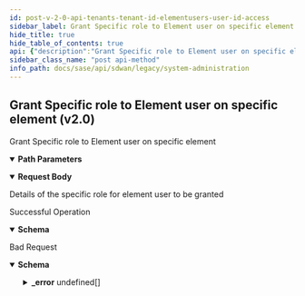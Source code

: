 ```yaml
---
id: post-v-2-0-api-tenants-tenant-id-elementusers-user-id-access
sidebar_label: Grant Specific role to Element user on specific element (v2.0)
hide_title: true
hide_table_of_contents: true
api: {"description":"Grant Specific role to Element user on specific element","operationId":"post-v2.0-api-tenants-tenant_id-elementusers-user_id-access","parameters":[{"description":"Tenant Id","in":"path","name":"tenant_id","required":true,"schema":{"description":"Tenant Id","type":"string"}},{"description":"element user id","in":"path","name":"user_id","required":true,"schema":{"description":"User Id","type":"string"}}],"requestBody":{"content":{"application/json":{"schema":{"properties":{"element_id":{"description":"Element Id: NotNull NotEmpty ","type":"string"},"id":{"description":"Id","type":"string"},"role":{"description":"Role: ValidateEnum(enumClass = classOf[UserRole], error = INVALID_ENUM_VALUE: Invalid Enum value., nullAllowed = false) ","enum":["SUPER","READONLY","MONITOR"],"type":"string"},"tenant_id":{"description":"Tenant Id: NotNull Digits(fraction = 0, integer = 20, TENANT_ID_INVALID_0001) ","type":"string"},"user_id":{"description":"User Id","type":"string"}},"required":["role","element_id","tenant_id"]}}},"description":"Details of the specific role for element user to be granted"},"responses":{"200":{"content":{"application/json":{"schema":{"properties":{"element_id":{"description":"Element Id: NotNull NotEmpty ","type":"string"},"id":{"description":"Id","type":"string"},"role":{"description":"Role: ValidateEnum(enumClass = classOf[UserRole], error = INVALID_ENUM_VALUE: Invalid Enum value., nullAllowed = false) ","enum":["SUPER","READONLY","MONITOR"],"type":"string"},"tenant_id":{"description":"Tenant Id: NotNull Digits(fraction = 0, integer = 20, TENANT_ID_INVALID_0001) ","type":"string"},"user_id":{"description":"User Id","type":"string"}},"required":["role","element_id","tenant_id"]}}},"description":"Successful Operation"},"400":{"content":{"application/json":{"example":{"value":{"_error":[{"code":"INVALID_ENUM_VALUE"}]}},"schema":{"properties":{"_error":{"items":{"properties":{"code":{"type":"string"},"message":{"type":"string"}}},"type":"array"}}}}},"description":"Bad Request"}},"tags":["System Administration"],"method":"post","path":"/v2.0/api/tenants/{tenant_id}/elementusers/{user_id}/access","jsonRequestBodyExample":{"element_id":"string","id":"string","role":"SUPER","tenant_id":"string","user_id":"string"},"info":{"contact":{},"description":"List of APIs used to manage the operators, IDPs, users, base roles, base permissions,  password change, sign up, and client roles, base roles.","title":"System Administration","version":"Latest"},"postman":{"name":"Grant Specific role to Element user on specific element (v2.0)","description":{"content":"Grant Specific role to Element user on specific element","type":"text/plain"},"url":{"path":["v2.0","api","tenants",":tenant_id","elementusers",":user_id","access"],"host":["{{baseUrl}}"],"query":[],"variable":[{"disabled":false,"description":{"content":"(Required) Tenant Id","type":"text/plain"},"type":"any","value":"","key":"tenant_id"},{"disabled":false,"description":{"content":"(Required) element user id","type":"text/plain"},"type":"any","value":"","key":"user_id"}]},"header":[{"key":"Content-Type","value":"application/json"},{"key":"Accept","value":"application/json"}],"method":"POST","body":{"mode":"raw","raw":"\"\"","options":{"raw":{"language":"json"}}}}}
sidebar_class_name: "post api-method"
info_path: docs/sase/api/sdwan/legacy/system-administration
---
```



## Grant Specific role to Element user on specific element (v2.0)



Grant Specific role to Element user on specific element

<details style={{"marginBottom":"1rem"}} data-collapsed={false} open={true}><summary style={{}}><strong>Path Parameters</strong></summary><div><ul><ParamsItem className={"paramsItem"} param={{"description":"Tenant Id","in":"path","name":"tenant_id","required":true,"schema":{"description":"Tenant Id","type":"string"}}}></ParamsItem><ParamsItem className={"paramsItem"} param={{"description":"element user id","in":"path","name":"user_id","required":true,"schema":{"description":"User Id","type":"string"}}}></ParamsItem></ul></div></details><MimeTabs><TabItem label={"application/json"} value={"application/json-schema"}><details style={{}} data-collapsed={false} open={true}><summary style={{"textAlign":"left"}}><strong>Request Body</strong></summary><div style={{"textAlign":"left","marginLeft":"1rem"}}><div style={{"marginTop":"1rem","marginBottom":"1rem"}}>

Details of the specific role for element user to be granted

</div></div><ul style={{"marginLeft":"1rem"}}><SchemaItem collapsible={false} name={"element_id"} required={true} schemaDescription={"Element Id: NotNull NotEmpty "} schemaName={"string"} qualifierMessage={undefined} defaultValue={undefined}></SchemaItem><SchemaItem collapsible={false} name={"id"} required={false} schemaDescription={"Id"} schemaName={"string"} qualifierMessage={undefined} defaultValue={undefined}></SchemaItem><SchemaItem collapsible={false} name={"role"} required={true} schemaDescription={"Role: ValidateEnum(enumClass = classOf[UserRole], error = INVALID_ENUM_VALUE: Invalid Enum value., nullAllowed = false) "} schemaName={"string"} qualifierMessage={"**Possible values:** [`SUPER`, `READONLY`, `MONITOR`]"} defaultValue={undefined}></SchemaItem><SchemaItem collapsible={false} name={"tenant_id"} required={true} schemaDescription={"Tenant Id: NotNull Digits(fraction = 0, integer = 20, TENANT_ID_INVALID_0001) "} schemaName={"string"} qualifierMessage={undefined} defaultValue={undefined}></SchemaItem><SchemaItem collapsible={false} name={"user_id"} required={false} schemaDescription={"User Id"} schemaName={"string"} qualifierMessage={undefined} defaultValue={undefined}></SchemaItem></ul></details></TabItem></MimeTabs><div><ApiTabs><TabItem label={"200"} value={"200"}><div>

Successful Operation

</div><div><MimeTabs groupId={"mime-type"}><TabItem label={"application/json"} value={"application/json"}><SchemaTabs groupId={"schema-tabs"}><TabItem label={"Schema"} value={"Schema"}><details style={{}} data-collapsed={false} open={true}><summary style={{"textAlign":"left"}}><strong>Schema</strong></summary><div style={{"textAlign":"left","marginLeft":"1rem"}}></div><ul style={{"marginLeft":"1rem"}}><SchemaItem collapsible={false} name={"element_id"} required={false} schemaDescription={"Element Id: NotNull NotEmpty "} schemaName={"string"} qualifierMessage={undefined} defaultValue={undefined}></SchemaItem><SchemaItem collapsible={false} name={"id"} required={false} schemaDescription={"Id"} schemaName={"string"} qualifierMessage={undefined} defaultValue={undefined}></SchemaItem><SchemaItem collapsible={false} name={"role"} required={false} schemaDescription={"Role: ValidateEnum(enumClass = classOf[UserRole], error = INVALID_ENUM_VALUE: Invalid Enum value., nullAllowed = false) "} schemaName={"string"} qualifierMessage={"**Possible values:** [`SUPER`, `READONLY`, `MONITOR`]"} defaultValue={undefined}></SchemaItem><SchemaItem collapsible={false} name={"tenant_id"} required={false} schemaDescription={"Tenant Id: NotNull Digits(fraction = 0, integer = 20, TENANT_ID_INVALID_0001) "} schemaName={"string"} qualifierMessage={undefined} defaultValue={undefined}></SchemaItem><SchemaItem collapsible={false} name={"user_id"} required={false} schemaDescription={"User Id"} schemaName={"string"} qualifierMessage={undefined} defaultValue={undefined}></SchemaItem></ul></details></TabItem><TabItem label={"Example (from schema)"} value={"Example (from schema)"}><ResponseSamples responseExample={"{\n  \"element_id\": \"string\",\n  \"id\": \"string\",\n  \"role\": \"SUPER\",\n  \"tenant_id\": \"string\",\n  \"user_id\": \"string\"\n}"} language={"json"}></ResponseSamples></TabItem></SchemaTabs></TabItem></MimeTabs></div></TabItem><TabItem label={"400"} value={"400"}><div>

Bad Request

</div><div><MimeTabs groupId={"mime-type"}><TabItem label={"application/json"} value={"application/json"}><SchemaTabs groupId={"schema-tabs"}><TabItem label={"Schema"} value={"Schema"}><details style={{}} data-collapsed={false} open={true}><summary style={{"textAlign":"left"}}><strong>Schema</strong></summary><div style={{"textAlign":"left","marginLeft":"1rem"}}></div><ul style={{"marginLeft":"1rem"}}><SchemaItem collapsible={true} className={"schemaItem"}><details style={{}}><summary style={{}}><strong>_error</strong><span style={{"opacity":"0.6"}}> undefined[]</span></summary><div style={{"marginLeft":"1rem"}}><SchemaItem collapsible={false} name={"code"} required={false} schemaDescription={undefined} schemaName={"string"} qualifierMessage={undefined} defaultValue={undefined}></SchemaItem><SchemaItem collapsible={false} name={"message"} required={false} schemaDescription={undefined} schemaName={"string"} qualifierMessage={undefined} defaultValue={undefined}></SchemaItem></div></details></SchemaItem></ul></details></TabItem><TabItem label={"Example (from schema)"} value={"Example (from schema)"}><ResponseSamples responseExample={"{\n  \"_error\": [\n    {\n      \"code\": \"string\",\n      \"message\": \"string\"\n    }\n  ]\n}"} language={"json"}></ResponseSamples></TabItem><TabItem label={"Example"} value={"Example"}><ResponseSamples responseExample={"{\n  \"value\": {\n    \"_error\": [\n      {\n        \"code\": \"INVALID_ENUM_VALUE\"\n      }\n    ]\n  }\n}"} language={"json"}></ResponseSamples></TabItem></SchemaTabs></TabItem></MimeTabs></div></TabItem></ApiTabs></div>
      